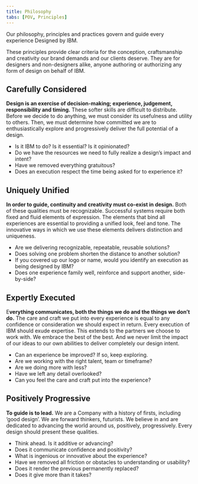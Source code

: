 ```yaml
---
title: Philosophy
tabs: [POV, Principles]
---
```


<PageDescription>
  Our philosophy, principles and practices govern and guide every experience
  Designed by IBM.
</PageDescription>

These principles provide clear criteria for the conception, craftsmanship and creativity our brand demands and our clients deserve. They are for designers and non-designers alike, anyone authoring or authorizing any form of design on behalf of IBM.

<Row>
<Column colMd={2} colLg={4}>

## Carefully Considered

</Column>
<Column colMd={6} colLg={8}>

**Design is an exercise of decision-making; experience, judgement, responsibility and timing.** These softer skills are difficult to distribute. Before we decide to do anything, we must consider its usefulness and utility to others. Then, we must determine how committed we are to enthusiastically explore and progressively deliver the full potential of a design.

- Is it IBM to do? Is it essential? Is it opinionated?
- Do we have the resources we need to fully realize a design’s impact and intent?
- Have we removed everything gratuitous?
- Does an execution respect the time being asked for to experience it?

</Column>
</Row>

<Row>
<Column colMd={2} colLg={4}>

## Uniquely Unified

</Column>
<Column colMd={6} colLg={8}>

**In order to guide, continuity and creativity must co-exist in design.** Both of these qualities must be recognizable. Successful systems require both fixed and fluid elements of expression. The elements that bind all experiences are essential to providing a unified look, feel and tone. The innovative ways in which we use these elements delivers distinction and uniqueness.

- Are we delivering recognizable, repeatable, reusable solutions?
- Does solving one problem shorten the distance to another solution?
- If you covered up our logo or name, would you identify an execution as being designed by IBM?
- Does one experience family well, reinforce and support another, side-by-side?

</Column>
</Row>

<Row>
<Column colMd={2} colLg={4}>

## Expertly Executed

</Column>
<Column colMd={6} colLg={8}>

E**verything communicates, both the things we do and the things we don’t do.** The care and craft we put into every experience is equal to any confidence or consideration we should expect in return. Every execution of IBM should exude expertise. This extends to the partners we choose to work with. We embrace the best of the best. And we never limit the impact of our ideas to our own abilities to deliver completely our design intent.

- Can an experience be improved? If so, keep exploring.
- Are we working with the right talent, team or timeframe?
- Are we doing more with less?
- Have we left any detail overlooked?
- Can you feel the care and craft put into the experience?

</Column>
</Row>

<Row>
<Column colMd={2} colLg={4}>

## Positively Progressive

</Column>
<Column colMd={6} colLg={8}>

**To guide is to lead.** We are a Company with a history of firsts, including ‘good design’. We are forward thinkers, futurists. We believe in and are dedicated to advancing the world around us, positively, progressively. Every design should present these qualities.

- Think ahead. Is it additive or advancing?
- Does it communicate confidence and positivity?
- What is ingenious or innovative about the experience?
- Have we removed all friction or obstacles to understanding or usability?
- Does it render the previous permanently replaced?
- Does it give more than it takes?

</Column>
</Row>
